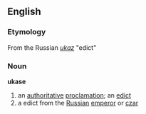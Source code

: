 == English ==
=== Etymology ===
From the Russian ''[[ukaz]]'' "edict"

=== Noun ===
'''ukase'''
# an [[authoritative]] [[proclamation]]; an [[edict]]
# a edict from the [[Russian]] [[emperor]] or [[czar]]
